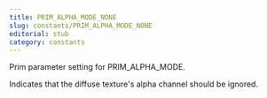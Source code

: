 ```yaml
---
title: PRIM_ALPHA_MODE_NONE
slug: constants/PRIM_ALPHA_MODE_NONE
editorial: stub
category: constants
---
```


<LSLConstant
	name="PRIM_ALPHA_MODE_NONE"
	type="integer"
	value="0"
/>

Prim parameter setting for PRIM_ALPHA_MODE.

Indicates that the diffuse texture's alpha channel should be ignored.
